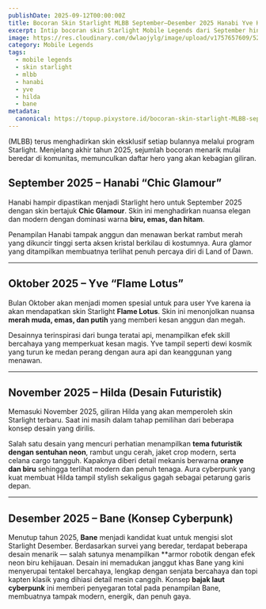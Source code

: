 ```yaml
---
publishDate: 2025-09-12T00:00:00Z
title: Bocoran Skin Starlight MLBB September–Desember 2025 Hanabi Yve Hilda dan Bane Siap Hadir
excerpt: Intip bocoran skin Starlight Mobile Legends dari September hingga Desember 2025! Ada Hanabi Chic Glamour Yve Flame Lotus Hilda futuristik hingga Bane cyberpunk yang siap memukau
image: https://res.cloudinary.com/dwlaojylg/image/upload/v1757657609/524924280_1140558244767101_502891548185453754_n_bguzkx.png
category: Mobile Legends
tags:
  - mobile legends
  - skin starlight
  - mlbb
  - hanabi
  - yve
  - hilda
  - bane
metadata:
  canonical: https://topup.pixystore.id/bocoran-skin-starlight-MLBB-september-desember-2025-hanabi-yve-hilda-dan-bane-diap-hadir
---
```


(MLBB) terus menghadirkan skin eksklusif setiap bulannya melalui program Starlight. Menjelang akhir tahun 2025, sejumlah bocoran menarik mulai beredar di komunitas, memunculkan daftar hero yang akan kebagian giliran. 


## September 2025 – Hanabi “Chic Glamour”

Hanabi hampir dipastikan menjadi Starlight hero untuk September 2025 dengan skin bertajuk **Chic Glamour**. Skin ini menghadirkan nuansa elegan dan modern dengan dominasi warna **biru, emas, dan hitam**.

Penampilan Hanabi tampak anggun dan menawan berkat rambut merah yang dikuncir tinggi serta aksen kristal berkilau di kostumnya. Aura glamor yang ditampilkan membuatnya terlihat penuh percaya diri di Land of Dawn.

---

## Oktober 2025 – Yve “Flame Lotus”

Bulan Oktober akan menjadi momen spesial untuk para user Yve karena ia akan mendapatkan skin Starlight **Flame Lotus**. Skin ini menonjolkan nuansa **merah muda, emas, dan putih** yang memberi kesan anggun dan megah.

Desainnya terinspirasi dari bunga teratai api, menampilkan efek skill bercahaya yang memperkuat kesan magis. Yve tampil seperti dewi kosmik yang turun ke medan perang dengan aura api dan keanggunan yang menawan.

---

## November 2025 – Hilda (Desain Futuristik)

Memasuki November 2025, giliran Hilda yang akan memperoleh skin Starlight terbaru. Saat ini masih dalam tahap pemilihan dari beberapa konsep desain yang dirilis.

Salah satu desain yang mencuri perhatian menampilkan **tema futuristik dengan sentuhan neon**, rambut ungu cerah, jaket crop modern, serta celana cargo tangguh. Kapaknya diberi detail mekanis berwarna **oranye dan biru** sehingga terlihat modern dan penuh tenaga. Aura cyberpunk yang kuat membuat Hilda tampil stylish sekaligus gagah sebagai petarung garis depan.

---

## Desember 2025 – Bane (Konsep Cyberpunk)

Menutup tahun 2025, **Bane** menjadi kandidat kuat untuk mengisi slot Starlight Desember. Berdasarkan survei yang beredar, terdapat beberapa desain menarik — salah satunya menampilkan **armor robotik dengan efek neon biru kehijauan. Desain ini memadukan janggut khas Bane yang kini menyerupai tentakel bercahaya, lengkap dengan senjata bercahaya dan topi kapten klasik yang dihiasi detail mesin canggih. Konsep **bajak laut cyberpunk** ini memberi penyegaran total pada penampilan Bane, membuatnya tampak modern, energik, dan penuh gaya.


